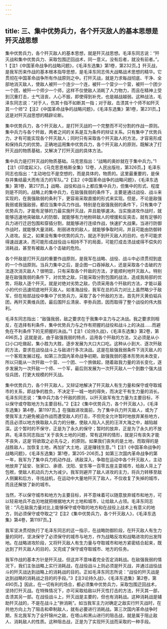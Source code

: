 ```yaml
---
---
---
```

title: 三、集中优势兵力，各个歼灭敌人的基本思想是歼灭战思想
---




集中优势兵力，各个歼灭敌人的基本思想，就是歼灭战思想。毛泽东同志说：“歼灭战和集中优势兵力、采取包围迂回战术，同一意义。没有后者，就没有前者。”。1【注1《中国革命战争的战略问题》，《毛泽东选集》第1卷，第232页。】歼灭战，是我军历来作战的基本根本指导思想，是毛泽东同志伟大战略战术思想的精华。它贯彻在中国革命战争所有作战原则之中。打歼灭战，就是力求每战彻底、干净、全部地消灭敌人，使敌人被歼一个连少一个连，被歼一个营少一个营，被歼一个团少一个团，被歼一个师少一个师，这样不仅使敌人消耗了人力物力，而且在精神上受到沉重打击，士气沮丧，人心不振，即使得到补充，也是越战越弱。这种战法，毛泽东同志说：“对于人，伤其十指不如断其一指；对于敌，击溃其十个师不如歼灭其一个师”2【注2《中国革命战争的战略问题》，《毛泽东选集》第1卷，第231页。】这是对歼灭战思想的精辟论断。

集中优势兵力，各个歼灭敌人，是打歼灭战的一个完整而不可分割的作战一原则。集中兵力与各个歼敌，两者之间的关系是互为条件的辩证关系。只有集中了优势兵力，才有可能实现各个歼灭敌人；同时只有采取各个歼灭敌人的方法，才容易形成和保持兵力的优势。正确地运用集中优势兵力，各个歼灭敌人的原则，既解决了打歼灭战的物质基础，又解决了打歼灭战的具体方法。

集中兵力是打歼灭战的物质基础。马克思指出：“战略的奥妙就在于集中兵力。”1【注1《印度起义》，《马克思恩格斯全集》12卷，人民出版社，第326页。】毛泽东同志也指出：“主动地位不是空想的，而是具体的，物质的。这里最重要的，是保存并集结最大而有活力的军队。”2【注2《中国革命战争的战略问题》，《毛泽东选集》第1卷，第217页。】战略、战役和战斗上都应集中兵力，但集中的形式、程度则是不同的。战略上的集中兵力，在敌强我弱的条件下，主要是通过战役、战斗来实现的，在我强敌弱的条利下，更容易采取直接的形式来实现。但是，不论是敌强我弱或我强敌弱，都应当集中兵力作战。特别是在敌强我弱的条件下，只有集中了优势兵力，才能有足够的力最实施歼灭战，井且能够速决。当实施进攻作战时，就能够迅速地突破敌人的防御，就能够有力地粉碎敌人的增援和反突击，就有足够的兵力进行迁迥包围和穿插分割，就能够进行连续作战，快速扩大战果。当进行防御作战时，就能够大量消耗、削弱进攻的敌人，就能够争取时间，并且可能由防御转入进攻。反之，如果没有集中优势的兵力，就达不到歼灭敌人的目的，也不可能求得速战速决，而可能形成战役战斗相持不下的局面，可能打成击溃战或得不偿失的消耗战，甚至有被敌人各个击破的危险。

各个歼敌是打歼灭战的重要作战原则，是我军在战略、战役、战斗中必须贯彻到底的一个作战原则。当兵力集中之后，是企图一口吞掉敌人，还是采取各个击破的方法逐次消灭敌人？很明显，只有采取各个歼敌的方法，才能顺利地歼灭敌人。特别是在敌强我弱的条件下，对优势之敌，只能采取分割包围的战法，造成我局部的优势，将敌人逐个歼灭。就是对绝对劣势之敌，仍须采用各个歼敌的方法，才能以最小的代价迅速彻底地歼灭敌人。如淮海战役，我军在总的兵力对比上虽然略少于敌军，但在局部战役中集中了优势兵力，采取了各个歼敌的方法，首先歼灭黄伯韬兵团，再歼灭黄维兵团，最后围歼丘清泉、李弥兵团，因而取得了整个战役的伟大胜利。

毛泽东同志指出：“敌强我弱，敌之要求在于我集中主力与之决战。我之要求则相反，在选择有利条件，集中优势兵力与之作有把握的战役和战斗上的决战……而避免在不利条件下的无把握的决战。”1【注1《论持久战》，《毛泽东选集》第2卷，第496页。】这就是说，由于敌强我弱的特点，运用各个歼敌的方法，又必须是从小口小口吃做起，集小胜为大胜，逐步发展为大口大口吃。这种从小到大、逐次歼敌的方法，耍求在战役战斗上与敌进行多次决战。这是在敌强我弱条件下消灭敌人的一个客观发展过程。如第三次国内革命战争初期，敌强我弱的基本形势尚未改变，所以只能从一次歼敌一个营、一个团、一个旅做起，随着敌我力量的消长变化，逐步发展为一次歼敌一个师、一个军，最后则发展为一次歼灭敌人一个到数个强大战役兵团，打更大规模的歼灭战。

集中优势兵力，各个歼灭敌人，又辩证地解决了歼灭敌人有生力量和保守或夺取城市的关系，即战争的胜负，不决定于一城一地的得失，而决定干有生力量的消长。毛泽东同志说：“集中兵力各个歼敌的原则，以歼灭敌军有生力量为主要目标，不以保守或夺取地方为主要目标。”2【注2《集中优势兵力，各个歼灭敌人》，《毛泽东选集》第4卷，第1197页。】在强敌进攻面前，为了集中兵力歼灭敌人，或为了使我军主力避免被迫作战而遭受敌人的打击，不但完全允许暂时地放弃某些地方，而且必须以地方换取敌人兵力的分散，使敌人陷入人民的汪洋大海之中，越陷越深。这个暂时的不保守，正是为了永久的保守；暂时的放弃，正是为了永久的不放弃。毛泽东同志指出“关于丧失土地的问题，常有这样的情形，就是只有丧失才能不丧失，这是‘将欲取之必先与之，的原则。如果我们丧失的是土地，而取得的是战胜敌人，加恢复土地，再加扩大土地，这是赚钱生意。”1【注1《中国革命战争的战略问题》，《毛泽东选集》第1卷，第205-206页。】如第三次国内革命战争的第一年，我军为了集中兵力机动作战，诱敌深入，争取在运动中各个歼灭敌人，主动地放弃了延安、张家口、承德、沈阳、安东等一百零五座主耍城市，给敌人背上了包袱，使敌人机动兵力大为减少。我军则避开了敌人进攻的主力，将兵力转移至敌人侧翼和后方，寻找战机，在运动中大量地歼灭了敌人，不仅收复了失掉的城市，而且还解放了新的城市。

当然，不以保守城市和地方为主要目标，并不意味着可以随意放弃城市和地方，可以轻易地兵不血刃地就把根据地大片土地和城市，让给敌人占领。毛泽东同志锐：“凡在敌我力量对比上能够保守或夺取的地方和在战役上战术上有意义的地方，则必须保守或夺取之”2【注2《集中优势兵力，各个歼灭敌人》，《毛泽东选集》第4卷，第1197页。】

我军坚决贯彻执行了毛泽东同志的这一指示，在战略防御阶段，在歼灭敌人有生力量的同时，坚决保守了必须保守的城市与地方，作为战略反攻和战略进攻的出发阵地。在战略进攻阶段，又将歼灭敌人有生力量与夺取城市和地方紧密结合起来，既达到了歼灭敌人的目的，又完成了保守或夺取城市、地方的任务。

我军作战的基本方针是歼灭战，但这并不意味着完全否定消耗战。在敌强我弱的情况下，我们主张战略上实行消耗战，在战役战斗上则必须是歼灭战，并通过战役战斗的歼灭战达到战略上的消耗战的目的。正如毛泽东同志所说：“战役的歼灭战是达到战略的消耗战之目的的手段。”3【注3论持久战》，《毛泽东选集》第2卷，第490页。】因此，在一切有利的场合，都必须集中优势兵力，采取包围迂回战术，坚持打歼灭战。在特殊情况下，亦可采取给敌以歼灭性打击的方法，歼灭其一部，击溃其另一部。在战役战斗上，歼灭战是主要的，但也有消耗战。这种消耗战是辅助歼灭战的，不是在战斗上“拚消耗”。如当我军主力对确定之敌实行歼灭战时，在共他方向上为了阻击和牵制敌人，就有必要进行消耗战。第三次国内革命战争时期，东北我军为了全歼锦州之敌，在塔山和黑山进行的阻击战，就是属于阻止敌人、消耗敌人的性质。这种阻击战，正是为了实现歼灭战而采取的一种手段。